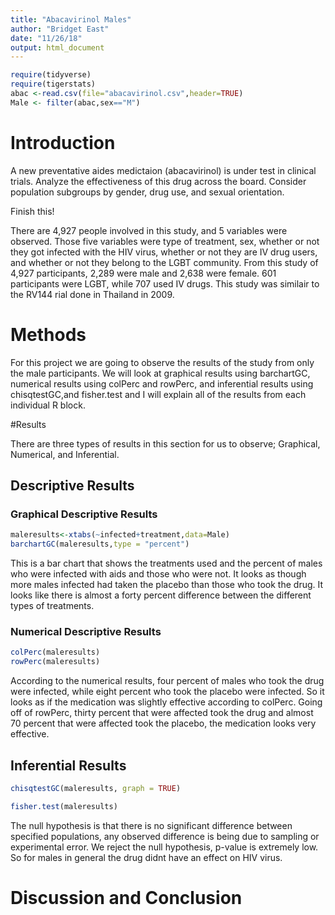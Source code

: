 ```yaml
---
title: "Abacavirinol Males"
author: "Bridget East"
date: "11/26/18"
output: html_document
---
```


```r
require(tidyverse)
require(tigerstats)
abac <-read.csv(file="abacavirinol.csv",header=TRUE)
Male <- filter(abac,sex=="M")
```

# Introduction

<!--In this section you explain what you are trying to show.  Where did the data come from?  What is the research or other question you are trying to answer?.  If you skimp in this section expect to be marked down in your grade. Paint a picture of the project a couple of paragraphs is expected!-->
  
A new  preventative aides medictaion (abacavirinol) is under test in clinical trials. Analyze the effectiveness of this drug across the board. Consider population subgroups by gender, drug use, and sexual orientation.
  
Finish this!
  
There are 4,927 people involved in this study, and 5 variables were observed. Those five variables were type of treatment, sex, whether or not they got infected with the HIV virus, whether or not they are IV drug users, and whether or not they belong to the LGBT community. From this study of 4,927 participants, 2,289 were male and 2,638 were female. 601 participants were LGBT, while 707 used IV drugs. This study was similair to the RV144 rial done in Thailand in 2009.
  
# Methods

<!--Decide on your methods:  use "variable analysis" or other appropriate descriptors.  Make sure to choose at least one graphical method and at least one numerical method. Discuss what data manipulations may be needed for example subsetting or other binning procedures and what sort of graphical displays and inferential tools will be used!-->
  
For this project we are going to observe the results of the study from only the male participants. We will look at graphical results using barchartGC, numerical results using colPerc and rowPerc, and inferential results using chisqtestGC,and fisher.test and I will explain all of the results from each individual R block.
  
#Results

<!--Divide this section into two sub-sections:  One for your descriptive  results and one for your inferential results.!-->
  
There are three types of results in this section for us to observe; Graphical, Numerical, and Inferential.
  
## Descriptive Results

### Graphical Descriptive Results

<!--Graphical results here.  Make sure to show your code.  Provide appropriate labels for axes, giving units if possible, and provide a good title for the graph, too.  Use the graphical results to describe the patterns if any that exist in the data as focused toward the research question. Bottom line is to explain the features of the graph that are relevant to conforming or departing to what is expected by your null hypothesis !-->
   
```r
maleresults<-xtabs(~infected+treatment,data=Male)
barchartGC(maleresults,type = "percent")
```
   
This is a bar chart that shows the treatments used and the percent of males who were infected with aids and those who were not. It looks as though more males infected had taken the placebo than those who took the drug. It looks like there is almost a forty percent difference between the different types of treatments.
   
### Numerical Descriptive Results

<!--Numerical results go here. Use the numerical results to describe the patterns if any that exist in the data as focused toward the research question!-->
  
```r
colPerc(maleresults)
rowPerc(maleresults)
```
  
According to the numerical results, four percent of males who took the drug were infected, while eight percent who took the placebo were infected. So it looks as if the medication was slightly effective according to colPerc. Going off of rowPerc, thirty percent that were affected took the drug and almost 70 percent that were affected took the placebo, the medication looks very effective.
  
## Inferential Results

<!--State hypothesis clearly.  Make sure your discussion of the inferential test covers all the aspects that the test output produces, such as test statistic, p-value etc.  Make a decision about the null hypothesis, explain the assumptions on which the selected test/procedure was based, and why the chosen procedure satisfys the assumptions and is appropriate to answer the research question!-->
  
```r
chisqtestGC(maleresults, graph = TRUE)
```
  
```r
fisher.test(maleresults)
```
 
The null hypothesis is that there is no significant difference between specified populations, any observed difference is being due to sampling or experimental error.
We reject the null hypothesis, p-value is extremely low. So for males in general the drug didnt have an effect on HIV virus.
  
  

# Discussion and Conclusion

<!--Discussion and conclusion here.  If you found a relationship be sure to consider whether the relationship occurs because one of the variavbles causes the other, or whether they perhasps are related for some other reason.  Watch the chapter 6 videos from the GeorgeTown videos collection.!-->
